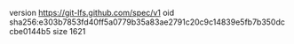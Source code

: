 version https://git-lfs.github.com/spec/v1
oid sha256:e303b7853fd40ff5a0779b35a83ae2791c20c9c14839e5fb7b350dccbe0144b5
size 1621
